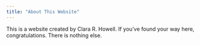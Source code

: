 ```yaml
---
title: "About This Website"
---
```


This is a website created by Clara R. Howell. If you've found your way here, congratulations. There is nothing else. 
